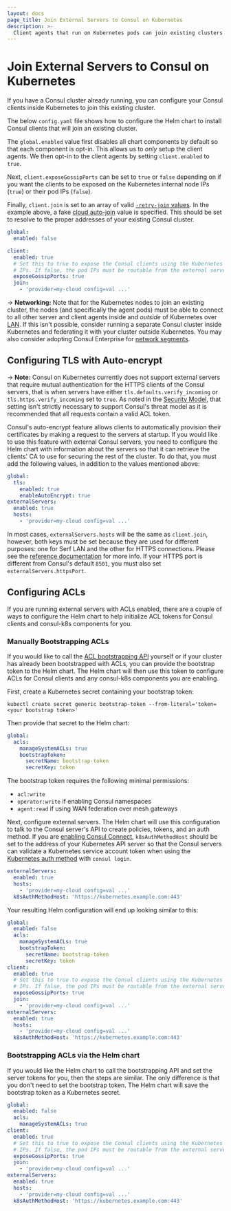 ```yaml
---
layout: docs
page_title: Join External Servers to Consul on Kubernetes
description: >-
  Client agents that run on Kubernetes pods can join existing clusters whose server agents run outside of k8s. Learn how to expose gossip ports and bootstrap ACLs by configuring the Helm chart.
---
```


# Join External Servers to Consul on Kubernetes

If you have a Consul cluster already running, you can configure your
Consul clients inside Kubernetes to join this existing cluster.

The below `config.yaml` file shows how to configure the Helm chart to install
Consul clients that will join an existing cluster.

The `global.enabled` value first disables all chart components by default
so that each component is opt-in. This allows us to _only_ setup the client
agents. We then opt-in to the client agents by setting `client.enabled` to
`true`.

Next, `client.exposeGossipPorts` can be set to `true` or `false` depending on if
you want the clients to be exposed on the Kubernetes internal node IPs (`true`) or
their pod IPs (`false`).

Finally, `client.join` is set to an array of valid
[`-retry-join` values](/docs/agent/config/cli-flags#retry-join). In the
example above, a fake [cloud auto-join](/docs/install/cloud-auto-join)
value is specified. This should be set to resolve to the proper addresses of
your existing Consul cluster.

<CodeBlockConfig filename="config.yaml">

```yaml
global:
  enabled: false

client:
  enabled: true
  # Set this to true to expose the Consul clients using the Kubernetes node
  # IPs. If false, the pod IPs must be routable from the external servers.
  exposeGossipPorts: true
  join:
    - 'provider=my-cloud config=val ...'
```

</CodeBlockConfig>

-> **Networking:** Note that for the Kubernetes nodes to join an existing
cluster, the nodes (and specifically the agent pods) must be able to connect
to all other server and client agents inside and _outside_ of Kubernetes over [LAN](/docs/install/glossary#lan-gossip).
If this isn't possible, consider running a separate Consul cluster inside Kubernetes
and federating it with your cluster outside Kubernetes.
You may also consider adopting Consul Enterprise for
[network segments](/docs/enterprise/network-segments).

## Configuring TLS with Auto-encrypt

-> **Note:** Consul on Kubernetes currently does not support external servers that require mutual authentication
for the HTTPS clients of the Consul servers, that is when servers have either
`tls.defaults.verify_incoming` or `tls.https.verify_incoming` set to `true`.
As noted in the [Security Model](/docs/security#secure-configuration),
that setting isn't strictly necessary to support Consul's threat model as it is recommended that
all requests contain a valid ACL token.

Consul's auto-encrypt feature allows clients to automatically provision their certificates by making a request to the servers at startup.
If you would like to use this feature with external Consul servers, you need to configure the Helm chart with information about the servers
so that it can retrieve the clients' CA to use for securing the rest of the cluster.
To do that, you must add the following values, in addition to the values mentioned above:

<CodeBlockConfig filename="config.yaml" highlight="2-8">

```yaml
global:
  tls:
    enabled: true
    enableAutoEncrypt: true
externalServers:
  enabled: true
  hosts:
    - 'provider=my-cloud config=val ...'
```

</CodeBlockConfig>

In most cases, `externalServers.hosts` will be the same as `client.join`, however, both keys must be set because
they are used for different purposes: one for Serf LAN and the other for HTTPS connections.
Please see the [reference documentation](/docs/k8s/helm#v-externalservers-hosts)
for more info. If your HTTPS port is different from Consul's default `8501`, you must also set
`externalServers.httpsPort`.

## Configuring ACLs

If you are running external servers with ACLs enabled, there are a couple of ways to configure the Helm chart
to help initialize ACL tokens for Consul clients and consul-k8s components for you.

### Manually Bootstrapping ACLs

If you would like to call the [ACL bootstrapping API](/api-docs/acl#bootstrap-acls) yourself or if your cluster has already been bootstrapped with ACLs,
you can provide the bootstrap token to the Helm chart. The Helm chart will then use this token to configure ACLs
for Consul clients and any consul-k8s components you are enabling.

First, create a Kubernetes secret containing your bootstrap token:

```shell
kubectl create secret generic bootstrap-token --from-literal='token=<your bootstrap token>'
```

Then provide that secret to the Helm chart:

<CodeBlockConfig filename="config.yaml" highlight="4-6">

```yaml
global:
  acls:
    manageSystemACLs: true
    bootstrapToken:
      secretName: bootstrap-token
      secretKey: token
```

</CodeBlockConfig>

The bootstrap token requires the following minimal permissions:

- `acl:write`
- `operator:write` if enabling Consul namespaces
- `agent:read` if using WAN federation over mesh gateways

Next, configure external servers. The Helm chart will use this configuration to talk to the Consul server's API
to create policies, tokens, and an auth method. If you are [enabling Consul Connect](/docs/k8s/connect),
`k8sAuthMethodHost` should be set to the address of your Kubernetes API server
so that the Consul servers can validate a Kubernetes service account token when using the [Kubernetes auth method](/docs/security/acl/auth-methods/kubernetes)
with `consul login`.

<CodeBlockConfig filename="config.yaml">

```yaml
externalServers:
  enabled: true
  hosts:
    - 'provider=my-cloud config=val ...'
  k8sAuthMethodHost: 'https://kubernetes.example.com:443'
```

</CodeBlockConfig>

Your resulting Helm configuration will end up looking similar to this:

<CodeBlockConfig filename="config.yaml">

```yaml
global:
  enabled: false
  acls:
    manageSystemACLs: true
    bootstrapToken:
      secretName: bootstrap-token
      secretKey: token
client:
  enabled: true
  # Set this to true to expose the Consul clients using the Kubernetes node
  # IPs. If false, the pod IPs must be routable from the external servers.
  exposeGossipPorts: true
  join:
    - 'provider=my-cloud config=val ...'
externalServers:
  enabled: true
  hosts:
    - 'provider=my-cloud config=val ...'
  k8sAuthMethodHost: 'https://kubernetes.example.com:443'
```

</CodeBlockConfig>

### Bootstrapping ACLs via the Helm chart

If you would like the Helm chart to call the bootstrapping API and set the server tokens for you, then the steps are similar.
The only difference is that you don't need to set the bootstrap token. The Helm chart will save the bootstrap token as a Kubernetes secret.

<CodeBlockConfig filename="config.yaml">

```yaml
global:
  enabled: false
  acls:
    manageSystemACLs: true
client:
  enabled: true
  # Set this to true to expose the Consul clients using the Kubernetes node
  # IPs. If false, the pod IPs must be routable from the external servers.
  exposeGossipPorts: true
  join:
    - 'provider=my-cloud config=val ...'
externalServers:
  enabled: true
  hosts:
    - 'provider=my-cloud config=val ...'
  k8sAuthMethodHost: 'https://kubernetes.example.com:443'
```

</CodeBlockConfig>
